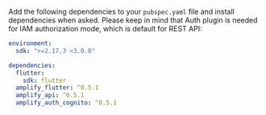 Add the following dependencies to your `pubspec.yaml` file and install dependencies when asked. Please keep in mind that Auth plugin is needed for IAM authorization mode, which is default for REST API:

```yaml
environment:
  sdk: ">=2.17.3 <3.0.0"

dependencies:
  flutter:
    sdk: flutter
  amplify_flutter: ^0.5.1
  amplify_api: ^0.5.1
  amplify_auth_cognito: ^0.5.1
```
